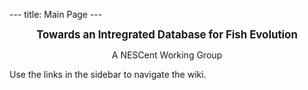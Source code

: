 ---
title: Main Page
---

<center><big>'''Towards an Intregrated Database for Fish Evolution'''</big><p>A NESCent Working Group</p></center>

Use the links in the sidebar to navigate the wiki.